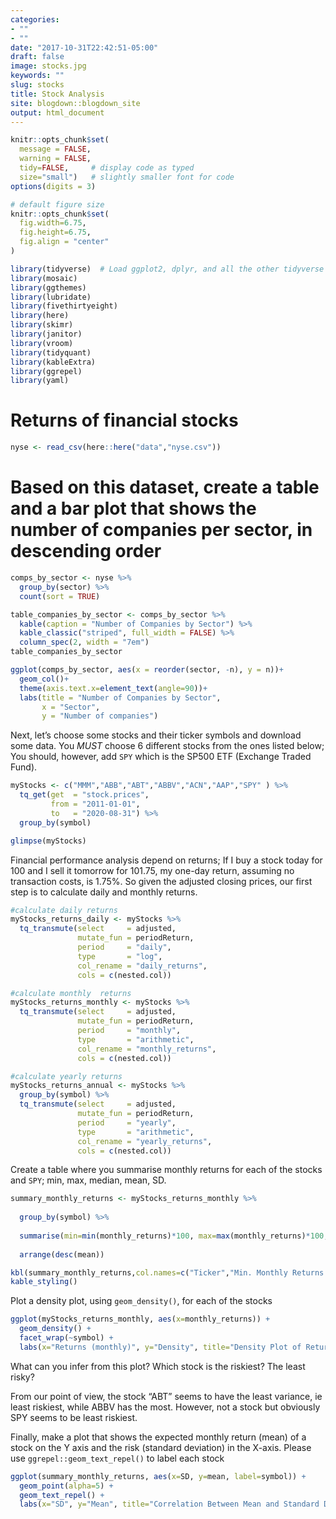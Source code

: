 ```yaml
---
categories:
- ""
- ""
date: "2017-10-31T22:42:51-05:00"
draft: false
image: stocks.jpg
keywords: ""
slug: stocks
title: Stock Analysis
site: blogdown::blogdown_site
output: html_document
---
```





```r
knitr::opts_chunk$set(
  message = FALSE, 
  warning = FALSE, 
  tidy=FALSE,     # display code as typed
  size="small")   # slightly smaller font for code
options(digits = 3)

# default figure size
knitr::opts_chunk$set(
  fig.width=6.75, 
  fig.height=6.75,
  fig.align = "center"
)
```

```r
library(tidyverse)  # Load ggplot2, dplyr, and all the other tidyverse packages
library(mosaic)
library(ggthemes)
library(lubridate)
library(fivethirtyeight)
library(here)
library(skimr)
library(janitor)
library(vroom)
library(tidyquant)
library(kableExtra)
library(ggrepel)
library(yaml)

```
# Returns of financial stocks

```r
nyse <- read_csv(here::here("data","nyse.csv"))
```


# Based on this dataset, create a table and a bar plot that shows the number of companies per sector, in descending order

```r

comps_by_sector <- nyse %>% 
  group_by(sector) %>% 
  count(sort = TRUE) 

table_companies_by_sector <- comps_by_sector %>%
  kable(caption = "Number of Companies by Sector") %>%
  kable_classic("striped", full_width = FALSE) %>%
  column_spec(2, width = "7em")
table_companies_by_sector

ggplot(comps_by_sector, aes(x = reorder(sector, -n), y = n))+
  geom_col()+
  theme(axis.text.x=element_text(angle=90))+
  labs(title = "Number of Companies by Sector",
       x = "Sector", 
       y = "Number of companies")
```

Next, let's choose some stocks and their ticker symbols and download some data. You *MUST* choose 6 different stocks from the ones listed below; You should, however, add `SPY` which is the SP500 ETF (Exchange Traded Fund).


```r

myStocks <- c("MMM","ABB","ABT","ABBV","ACN","AAP","SPY" ) %>%
  tq_get(get  = "stock.prices",
         from = "2011-01-01",
         to   = "2020-08-31") %>%
  group_by(symbol) 

glimpse(myStocks) 
```

Financial performance analysis depend on returns; If I buy a stock today for 100 and I sell it tomorrow for 101.75, my one-day return, assuming no transaction costs, is 1.75%. So given the adjusted closing prices, our first step is to calculate daily and monthly returns.

```r
#calculate daily returns
myStocks_returns_daily <- myStocks %>%
  tq_transmute(select     = adjusted, 
               mutate_fun = periodReturn, 
               period     = "daily", 
               type       = "log",
               col_rename = "daily_returns",
               cols = c(nested.col))  

#calculate monthly  returns
myStocks_returns_monthly <- myStocks %>%
  tq_transmute(select     = adjusted, 
               mutate_fun = periodReturn, 
               period     = "monthly", 
               type       = "arithmetic",
               col_rename = "monthly_returns",
               cols = c(nested.col)) 

#calculate yearly returns
myStocks_returns_annual <- myStocks %>%
  group_by(symbol) %>%
  tq_transmute(select     = adjusted, 
               mutate_fun = periodReturn, 
               period     = "yearly", 
               type       = "arithmetic",
               col_rename = "yearly_returns",
               cols = c(nested.col))
```

Create a table where you summarise monthly returns for each of the stocks and `SPY`; min, max, median, mean, SD.

```r

summary_monthly_returns <- myStocks_returns_monthly %>% 
  
  group_by(symbol) %>% 
  
  summarise(min=min(monthly_returns)*100, max=max(monthly_returns)*100,median=median(monthly_returns)*100,mean=mean(monthly_returns)*100,SD=sd(monthly_returns)*100) %>% 
  
  arrange(desc(mean))

kbl(summary_monthly_returns,col.names=c("Ticker","Min. Monthly Returns (%)","Max. Monthly Returns (%)","Median Monthly Returns (%)","Mean Monthly Returns (%)","Standard Deviation Monthly Returns (%)")) %>%
kable_styling()
```


Plot a density plot, using `geom_density()`, for each of the stocks
```r

ggplot(myStocks_returns_monthly, aes(x=monthly_returns)) + 
  geom_density() + 
  facet_wrap(~symbol) + 
  labs(x="Returns (monthly)", y="Density", title="Density Plot of Returns (monthly)")
```

What can you infer from this plot? Which stock is the riskiest? The least risky? 

From our point of view, the stock "ABT" seems to have the least variance, ie least riskiest, while ABBV has the most. However, not a stock but obviously SPY seems to be least riskiest.

Finally, make a plot that shows the expected monthly return (mean) of a stock on the Y axis and the risk (standard deviation) in the X-axis. Please use `ggrepel::geom_text_repel()` to label each stock


```r

ggplot(summary_monthly_returns, aes(x=SD, y=mean, label=symbol)) + 
  geom_point(alpha=5) + 
  geom_text_repel() + 
  labs(x="SD", y="Mean", title="Correlation Between Mean and Standard Deviation of  Returns (monthly)") 
```